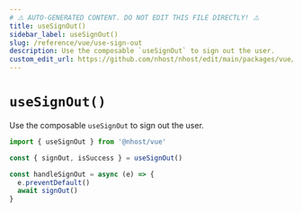 ```yaml
---
# ⚠️ AUTO-GENERATED CONTENT. DO NOT EDIT THIS FILE DIRECTLY! ⚠️
title: useSignOut()
sidebar_label: useSignOut()
slug: /reference/vue/use-sign-out
description: Use the composable `useSignOut` to sign out the user.
custom_edit_url: https://github.com/nhost/nhost/edit/main/packages/vue/src/useSignOut.ts#L27
---
```


# `useSignOut()`

Use the composable `useSignOut` to sign out the user.

```jsx
import { useSignOut } from '@nhost/vue'

const { signOut, isSuccess } = useSignOut()

const handleSignOut = async (e) => {
  e.preventDefault()
  await signOut()
}
```
